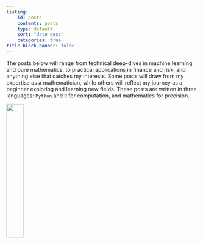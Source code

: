 ```yaml
---
listing:
    id: posts
    contents: posts
    type: default
    sort: "date desc"
    categories: true
title-block-banner: false
---
```


The posts below will range from technical deep-dives in machine learning and pure mathematics, to practical applications in finance and risk, and anything else that catches my interests. Some posts will draw from my expertise as a mathematician, while others will reflect my journey as a beginner exploring and learning new fields. These posts are written in three languages: `Python` and `R` for computation, and mathematics for precision.

![](img/h-bar.svg){fig-align='center' width=30%}

::: {#posts}
:::
